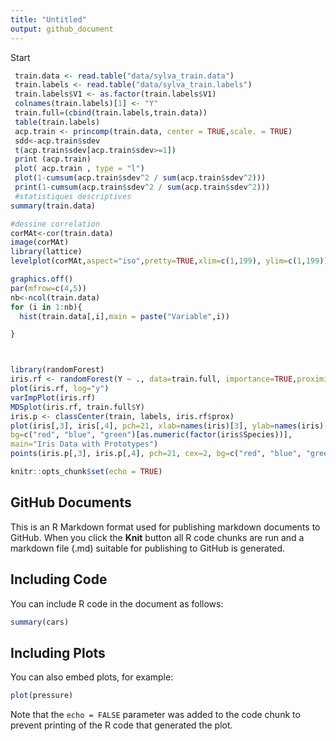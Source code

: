 ```yaml
---
title: "Untitled"
output: github_document
---
```


Start
```r
 train.data <- read.table("data/sylva_train.data")
 train.labels <- read.table("data/sylva_train.labels")
 train.labels$V1 <- as.factor(train.labels$V1)
 colnames(train.labels)[1] <- "Y"
 train.full=(cbind(train.labels,train.data))
 table(train.labels)
 acp.train <- princomp(train.data, center = TRUE,scale. = TRUE)
 sdd<-acp.train$sdev
 t(acp.train$sdev[acp.train$sdev>=1])
 print (acp.train)
 plot( acp.train , type = "l")
 plot(1-cumsum(acp.train$sdev^2 / sum(acp.train$sdev^2)))
 print(1-cumsum(acp.train$sdev^2 / sum(acp.train$sdev^2))) 
 #statistiques descriptives
summary(train.data)

#dessine correlation
corMAt<-cor(train.data)
image(corMAt)
library(lattice)
levelplot(corMAt,aspect="iso",pretty=TRUE,xlim=c(1,199), ylim=c(1,199))

graphics.off()
par(mfrow=c(4,5))
nb<-ncol(train.data)
for (i in 1:nb){
  hist(train.data[,i],main = paste("Variable",i))

}



library(randomForest)
iris.rf <- randomForest(Y ~ ., data=train.full, importance=TRUE,proximity=TRUE)
plot(iris.rf, log="y")
varImpPlot(iris.rf)
MDSplot(iris.rf, train.full$Y)
iris.p <- classCenter(train, labels, iris.rf$prox)
plot(iris[,3], iris[,4], pch=21, xlab=names(iris)[3], ylab=names(iris)[4],
bg=c("red", "blue", "green")[as.numeric(factor(iris$Species))],
main="Iris Data with Prototypes")
points(iris.p[,3], iris.p[,4], pch=21, cex=2, bg=c("red", "blue", "green"))
```

```r
knitr::opts_chunk$set(echo = TRUE)
```

## GitHub Documents

This is an R Markdown format used for publishing markdown documents to GitHub. When you click the **Knit** button all R code chunks are run and a markdown file (.md) suitable for publishing to GitHub is generated.

## Including Code

You can include R code in the document as follows:

```r
summary(cars)
```

## Including Plots

You can also embed plots, for example:

```r
plot(pressure)
```

Note that the `echo = FALSE` parameter was added to the code chunk to prevent printing of the R code that generated the plot.
